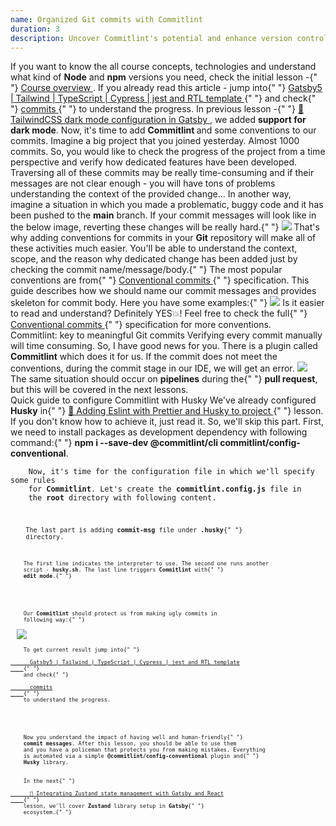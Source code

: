 ```yaml
---
name: Organized Git commits with Commitlint
duration: 3
description: Uncover Commitlint's potential and enhance version control! Master structured Git commits for collaboration, simplified management. Explore the guide for Commitlint benefits, effortless setup, and codebase cleanliness. Elevate code quality, streamline reviews, and enhance documentation with organized Git commits.
---
```


<Prelude label="Embracing conventions: building consistency in development">
  <Hint hasBg>
    If you want to know the all course concepts, technologies and understand
    what kind of <B>Node</B> and <B>npm</B> versions you need, check the initial
    lesson -{" "}
    <A href="/courses/modern-gatsby5-ecosystem-project-setup/introduction/course-overview/">
      Course overview
    </A>
    .
  </Hint>
  <Hint hasBg>
    If you already read this article - jump into{" "}
    <A
      outside
      href="https://github.com/polubis/Gatsby5-Tailwind-TypeScript-Cypress-jest-rtl-template"
    >
      Gatsby5 | Tailwind | TypeScript | Cypress | jest and RTL template
    </A>{" "}
    and check{" "}
    <A
      outside
      href="https://github.com/polubis/Gatsby5-Tailwind-TypeScript-Cypress-jest-rtl-template/commits/main"
    >
      commits
    </A>{" "}
    to understand the progress.
  </Hint>
  <M>
    In previous lesson -{" "}
    <A href="/courses/modern-gatsby5-ecosystem-project-setup/creating-project/tailwind-c-s-s-dark-mode-configuration-in-gatsby/">
      🌟 TailwindCSS dark mode configuration in Gatsby
    </A>
    , we added <B>support for dark mode</B>. Now, it's time to add <B>
      Commitlint
    </B> and some conventions to our commits.
  </M>
  <M>
    Imagine a big project that you joined yesterday. Almost 1000 commits. So,
    you would like to check the progress of the project from a time perspective
    and verify how dedicated features have been developed. Traversing all of
    these commits may be really time-consuming and if their messages are not
    clear enough - you will have tons of problems understanding the context of
    the provided change...
  </M>
  <M>
    In another way, imagine a situation in which you made a problematic, buggy
    code and it has been pushed to the <B>main</B> branch. If your commit
    messages will look like in the below image, reverting these changes will be
    really hard.{" "}
  </M>
  <Image
    src="https://raw.githubusercontent.com/polubis/Snippets-for-articles-and-lessons/main/modern-gatsby5-ecosystem-project-setup/Organized%20Git%20commits%20with%20Commitlint/1.jpg"
    description="Ugly and inconsistent commit messages"
  />
  <M>
    That's why adding conventions for commits in your <B>Git</B> repository will
    make all of these activities much easier. You'll be able to understand the
    context, scope, and the reason why dedicated change has been added just by
    checking the commit name/message/body.{" "}
  </M>
  <M>
    The most popular conventions are from{" "}
    <A outside href="https://www.conventionalcommits.org/en/v1.0.0/">
      Conventional commits
    </A>{" "}
    specification. This guide describes how we should name our commit messages
    and provides skeleton for commit body. Here you have some examples:{" "}
  </M>
  <Image
    src="https://raw.githubusercontent.com/polubis/Snippets-for-articles-and-lessons/main/modern-gatsby5-ecosystem-project-setup/Organized%20Git%20commits%20with%20Commitlint/2.jpg"
    description="Now it's easier to understand the Git history"
  />
  <M>Is it easier to read and understand? Definitely YES💥!</M>
  <Hint hasBg>
    Feel free to check the full{" "}
    <A outside href="https://www.conventionalcommits.org/en/v1.0.0/">
      Conventional commits
    </A>{" "}
    specification for more conventions.
  </Hint>
</Prelude>

<Section>
  <XL>Commitlint: key to meaningful Git commits</XL>
  <M>
    Verifying every commit manually will time consuming. So, I have good news
    for you. There is a plugin called <B>Commitlint</B> which does it for us. If
    the commit does not meet the conventions, during the commit stage in our
    IDE, we will get an error.
  </M>
  <Image
    src="https://raw.githubusercontent.com/polubis/Snippets-for-articles-and-lessons/main/modern-gatsby5-ecosystem-project-setup/Organized%20Git%20commits%20with%20Commitlint/3.gif"
    description="The Commitlint is a policeman"
  />
  <M>
    The same situation should occur on <B>pipelines</B> during the{" "}
    <B>pull request</B>, but this will be covered in the next lessons.
  </M>
</Section>

<Section>
  <XL>Quick guide to configure Commitlint with Husky</XL>
  <M>
    We've already configured <B>Husky</B> in{" "}
    <A href="/courses/modern-gatsby5-ecosystem-project-setup/creating-project/adding-eslint-with-prettier-and-husky-to-project/">
      🌟 Adding Eslint with Prettier and Husky to project
    </A>{" "}
    lesson. If you don't know how to achieve it, just read it. So, we'll skip
    this part.
  </M>
  <M>
    First, we need to install packages as development dependency with following
    command:{" "}
    <B>npm i --save-dev @commitlint/cli commitlint/config-conventional</B>.
  </M>
  <Code
    mode="dynamic"
    lang="json"
    added={[[2, 3]]}
    description="Packages added to package.json file"
    src="https://raw.githubusercontent.com/polubis/Snippets-for-articles-and-lessons/main/modern-gatsby5-ecosystem-project-setup/Organized%20Git%20commits%20with%20Commitlint/1.json"
    linesCount={4}
  />
  <M>
    Now, it's time for the configuration file in which we'll specify some rules
    for <B>Commitlint</B>. Let's create the <B>commitlint.config.js</B> file in
    the <B>root</B> directory with following content.
  </M>
  <Code
    mode="dynamic"
    lang="js"
    description="The commitlint.config.js file"
    src="https://raw.githubusercontent.com/polubis/Snippets-for-articles-and-lessons/main/modern-gatsby5-ecosystem-project-setup/Organized%20Git%20commits%20with%20Commitlint/2.js"
    linesCount={21}
  />
  <M>
    The last part is adding <B>commit-msg</B> file under <B>.husky</B>{" "}
    directory.
  </M>
  <Code
    mode="dynamic"
    lang="bash"
    description="The commit-msg file"
    src="https://raw.githubusercontent.com/polubis/Snippets-for-articles-and-lessons/main/modern-gatsby5-ecosystem-project-setup/Organized%20Git%20commits%20with%20Commitlint/3.sh"
    linesCount={4}
  />
  <M>
    The first line indicates the interpreter to use. The second one runs another
    script - <B>husky.sh</B>. The last line triggers <B>Commitlint</B> with{" "}
    <B>edit mode</B>.{" "}
  </M>
</Section>

<Example label="The result">
  <M>
    Our <B>Commitlint</B> should protect us from making ugly commits in
    following way:{" "}
  </M>
  <Image
    src="https://raw.githubusercontent.com/polubis/Snippets-for-articles-and-lessons/main/modern-gatsby5-ecosystem-project-setup/Organized%20Git%20commits%20with%20Commitlint/4.gif"
    description="The final result"
  />
  <M>
    To get current result jump into{" "}
    <A
      outside
      href="https://github.com/polubis/Gatsby5-Tailwind-TypeScript-Cypress-jest-rtl-template"
    >
      Gatsby5 | Tailwind | TypeScript | Cypress | jest and RTL template
    </A>{" "}
    and check{" "}
    <A
      outside
      href="https://github.com/polubis/Gatsby5-Tailwind-TypeScript-Cypress-jest-rtl-template/commits/main"
    >
      commits
    </A>{" "}
    to understand the progress.
  </M>
</Example>

<Summary label="Conclusions and next steps">
  <M>
    Now you understand the impact of having well and human-friendly{" "}
    <B>commit messages</B>. After this lesson, you should be able to use them
    and you have a policeman that protects you from making mistakes. Everything
    is automated via a simple <B>@commitlint/config-conventional</B> plugin and{" "}
    <B>Husky</B> library.
  </M>
  <M>
    In the next{" "}
    <A href="/courses/modern-gatsby5-ecosystem-project-setup/creating-project/integrating-zustand-state-management-with-gatsby-and-react/">
      🌟 Integrating Zustand state management with Gatsby and React
    </A>{" "}
    lesson, we'll cover <B>Zustand</B> library setup in <B>Gatsby</B>{" "}
    ecosystem.{" "}
  </M>
</Summary>
